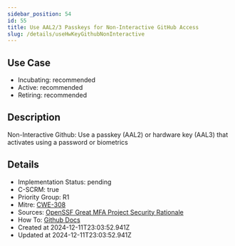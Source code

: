 ```yaml
---
sidebar_position: 54
id: 55
title: Use AAL2/3 Passkeys for Non-Interactive GitHub Access
slug: /details/useHwKeyGithubNonInteractive
---
```


## Use Case
<!-- LEVELS:START -->
- Incubating: recommended
- Active: recommended
- Retiring: recommended
<!-- LEVELS:END -->

<!-- DESCRIPTION:START -->
## Description
Non-Interactive Github: Use a passkey (AAL2) or hardware key (AAL3) that activates using a password or biometrics
<!-- DESCRIPTION:END -->

<!-- DETAILS:START -->
## Details
- Implementation Status: pending
- C-SCRM: true
- Priority Group: R1
- Mitre: [CWE-308](https://cwe.mitre.org/data/definitions/308.html)
- Sources: [OpenSSF Great MFA Project Security Rationale](https://github.com/ossf/great-mfa-project/blob/main/security-rationale.md)
- How To: [Github Docs](https://docs.github.com/en/authentication/connecting-to-github-with-ssh/generating-a-new-ssh-key-and-adding-it-to-the-ssh-agent#generating-a-new-ssh-key-for-a-hardware-security-key)
- Created at 2024-12-11T23:03:52.941Z
- Updated at 2024-12-11T23:03:52.941Z
<!-- DETAILS:END -->
